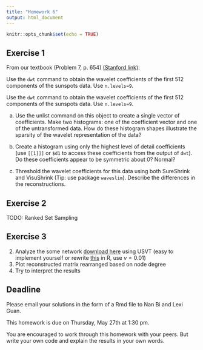 ```yaml
---
title: "Homework 6"
output: html_document
---
```


```r
knitr::opts_chunk$set(echo = TRUE)
```

## Exercise 1

From our textbook (Problem 7, p. 654) [(Stanford link)](http://site.ebrary.com/lib/stanford/reader.action?docID=10799793):  

Use the ``dwt`` command to obtain the wavelet coefficients of the first 512 components of the sunspots data. Use ``n.levels=9``.

Use the ``dwt`` command to obtain the wavelet coefficients of the first 512 components of the sunspots data. Use ``n.levels=9``. 

(a) Use the unlist command on this object to create a single vector of coefficients. Make two histograms: one of the coefficient vector and one of the untransformed data. How do these histogram shapes illustrate the sparsity of the wavelet representation of the data? 

(b) Create a histogram using only the highest level of detail coefficients (use ``[[1]]]`` or ``$d1`` to access these coefficients from the output of ``dwt``). Do these coefficients appear to be symmetric about 0? Normal? 

(c) Threshold the wavelet coefficients for this data using both SureShrink and VisuShrink (Tip: use package ``waveslim``). Describe the differences in the reconstructions.

## Exercise 2

TODO: Ranked Set Sampling

## Exercise 3

2. Analyze the some network [download here](https://snap.stanford.edu/data/) using USVT (easy to implement yourself or rewrite [this](https://github.com/airoldilab/SAS/blob/master/usvt.m) in R, use $\nu = 0.01$)
3. Plot reconstructed matrix rearranged based on node degree
4. Try to interpret the results

## Deadline

Please email your solutions in the form of a Rmd file to Nan Bi and Lexi Guan.

This homework is due on Thursday, May 27th at 1:30 pm.

You are encouraged to work through this homework with your peers. But write your own code and explain the results in your own words.
